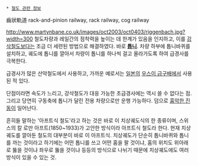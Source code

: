  * [[철도 관련 정보]]

齒狀軌道
rack-and-pinion railway, rack railway, cog railway

http://www.martynbane.co.uk/images/oct2003/oct0403/riggenbach.jpg?width=300
철도차량과 레일간의 점착력을 높이는 데 한계가 있음을 인지하고, 이를 [[강삭철도]]보다는 조금 더 세련된 방법으로 해결하였다. 바로 '''[[톱니]]'''. 차량 하부에 톱니바퀴를 설치하고, 궤도에 톱니를 깔아서 차량이 톱니를 하나씩 걸고 올라가도록 하여 급경사를 극복한다.

급경사가 많은 산악철도에서 사용하고, 가까운 예로서는 [[일본]]의 [[우스이 급구배]]에서 사용된 적 있다. 

단점이라면 속도가 느리고, 강삭철도가 대응 가능한 초급경사에는 역시 쓸 수 없다는 점. 그리고 당연히 구동축에 톱니가 달린 전용 차량으로만 운행 가능하다. 덤으로 [[멀미|흉악한 진동]]이 일어난다.

흔히들 말하는 '아프트식 철도'라고 하는 것은 바로 이 치상궤도식의 한 종류이며, 스위스의 칼 로만 아프트(1850~1933)가 고안한 방식이라 아프트식 철도라 한다. 현재 치상궤도를 깔아둔 철도의 대부분이 바로 이 아프트식. 치상궤도가 단순히 톱니바퀴와 톱니를 까는 것이라고 하기에는 어떤 톱니를 쓰고 어떤 홈을 팔 것이냐, 홈의 위치도 위아래로 뚫을 것이냐 좌우로 뚫을 것이냐 등등의 방식으로 나뉘기 때문에 치상궤도에도 여러 방식이 있을 수 있는 것.
